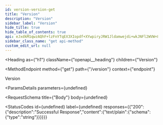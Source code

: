 ```yaml
---
id: version-version-get
title: "Version"
description: "Version"
sidebar_label: "Version"
hide_title: true
hide_table_of_contents: true
api: eJxdkM1qwzAQhF+lzFnYTqEX3XIopdf+XYwpiryJRW1Jldamwejdi+wkJNFl2WVW+83MYHWIkDW23qMRcJ6CYuPsawuJiUI0zn6f64EYAoGidzZShJzxWFW5tBR1MD5vQuJ91Jpi3I/9w9tJDAHtLJPlLGf649L3ytjcRd3RoJb50RMkIgdjD0j5ibu/v1YWCAzEncuYK5ZX3EGinC6CSCE3kPWMMfSQ6Jh9lGXZ0uCKfTAHxVRMpiVXKm+QxLVQlmXvtOo7F1k+VdVm1TQCxu7dgmu4z7wQ56ggURWbokIS8C7yoBaHVg10w37j6eL7KpYkVpL55Ku+XGgEMlEezfNORfoMfUp5/DtSOELWjcCkglG7DFc3SaAj1VJYgvihIyS2WpPPqU2qH+9PN1fZvjx/IKV/KJq7jg==
sidebar_class_name: "get api-method"
custom_edit_url: null
---
```



<Heading
  as={"h1"}
  className={"openapi__heading"}
  children={"Version"}
>
</Heading>

<MethodEndpoint
  method={"get"}
  path={"/version"}
  context={"endpoint"}
>
  
</MethodEndpoint>



Version

<ParamsDetails
  parameters={undefined}
>
  
</ParamsDetails>

<RequestSchema
  title={"Body"}
  body={undefined}
>
  
</RequestSchema>

<StatusCodes
  id={undefined}
  label={undefined}
  responses={{"200":{"description":"Successful Response","content":{"text/plain":{"schema":{"type":"string"}}}}}}
>
  
</StatusCodes>


      
